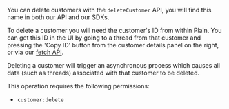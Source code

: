 
You can delete customers with the `deleteCustomer` API, you will find this name in both our API and our SDKs.

To delete a customer you will need the customer's ID from within Plain. You can get this ID in the UI by going to a thread from that customer and pressing the 'Copy ID' button from the customer details panel on the right, or via our [fetch API](/graphql/customers/get).

Deleting a customer will trigger an asynchronous process which causes all data (such as threads) associated with that customer to be deleted.

This operation requires the following permissions:

- `customer:delete`

<Tabs>
  <Tab title="Typescript SDK">
    <Snippet file="typescript-sdk/delete-customer.mdx" />
  </Tab>

  <Tab title="GraphQL">
    <Snippet file="graphql/delete-customer.mdx" />
  </Tab>
</Tabs>
